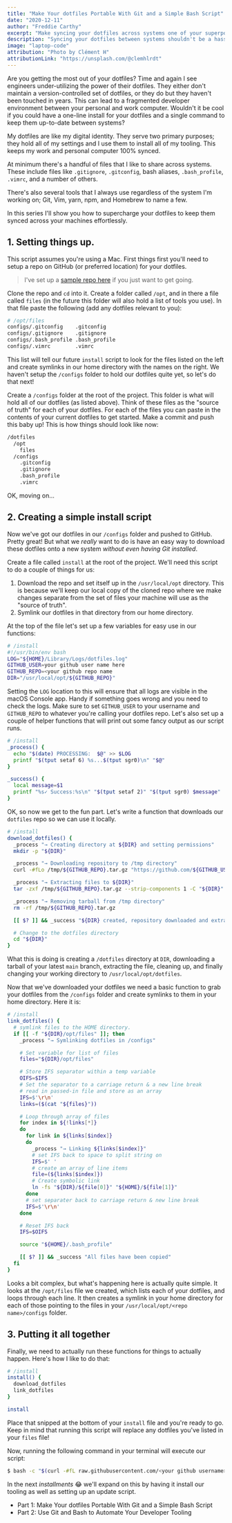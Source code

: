 ```yaml
---
title: "Make Your dotfiles Portable With Git and a Simple Bash Script"
date: "2020-12-11"
author: "Freddie Carthy"
excerpt: "Make syncing your dotfiles across systems one of your superpowers."
description: "Syncing your dotfiles between systems shouldn't be a hassle. In this walk-through I'll show you how you can use Git and a simple, yet power Bash script to easily sync your dotfiles between multiple systems."
image: "laptop-code"
attribution: "Photo by Clément H"
attributionLink: "https://unsplash.com/@clemhlrdt"
---
```


Are you getting the most out of your dotfiles? Time and again I see engineers under-utilizing the power of their dotfiles. They either don't maintain a version-controlled set of dotfiles, or they do but they haven't been touched in years. This can lead to a fragmented developer environment between your personal and work computer. <RandomHighlight>Wouldn't it be cool if you could have a one-line install for your dotfiles and a single command to keep them up-to-date between systems?</RandomHighlight>

My dotfiles are like my digital identity. They serve two primary purposes; they hold all of my settings and I use them to install all of my tooling. This keeps my work and personal computer 100% synced.

At minimum there's a handful of files that I like to share across systems. These include files like `.gitignore`, `.gitconfig`, bash aliases, `.bash_profile`, `.vimrc`, and a number of others.

There's also several tools that I always use regardless of the system I'm working on; Git, Vim, yarn, npm, and Homebrew to name a few.

In this series <RandomHighlight>I'll show you how to supercharge your dotfiles to keep them synced across your machines effortlessly.</RandomHighlight>

## 1. Setting things up.

<RandomHighlight>This script assumes you're using a Mac</RandomHighlight>. First things first you'll need to setup a repo on GitHub (or preferred location) for your dotfiles.

> I've set up a [sample repo here](https://github.com/gjunkie/dotfiles-starter-kit) if you just want to get going. 

Clone the repo and `cd` into it. Create a folder called `/opt`, and in there a file called `files` (in the future this folder will also hold a list of tools you use). In that file paste the following (add any dotfiles relevant to you):

```bash
# /opt/files
configs/.gitconfig    .gitconfig
configs/.gitignore    .gitignore
configs/.bash_profile .bash_profile
configs/.vimrc        .vimrc
```

This list will tell our future `install` script to look for the files listed on the left and create symlinks in our home directory with the names on the right. We haven't setup the `/configs` folder to hold our dotfiles quite yet, so let's do that next!

Create a `/configs` folder at the root of the project. This folder is what will hold all of our dotfiles (as listed above). Think of these files as the "source of truth" for each of your dotfiles. For each of the files you can paste in the contents of your current dotfiles to get started. Make a commit and push this baby up! This is how things should look like now:

```bash
/dotfiles
  /opt
    files
  /configs
    .gitconfig
    .gitignore
    .bash_profile
    .vimrc
```

OK, moving on...


## 2. Creating a simple install script

Now we've got our dotfiles in our `/configs` folder and pushed to GitHub. Pretty great! But what we _really_ want to do is have an easy way to download these dotfiles onto a new system _without even having Git installed_.

Create a file called `install` at the root of the project. We'll need this script to do a couple of things for us:

1. Download the repo and set itself up in the `/usr/local/opt` directory. This is because we'll keep our local copy of the cloned repo where we make changes separate from the set of files your machine will use as the "source of truth".
2. Symlink our dotfiles in that directory from our home directory.

At the top of the file let's set up a few variables for easy use in our functions:

```bash
# /install
#!/usr/bin/env bash
LOG="${HOME}/Library/Logs/dotfiles.log"
GITHUB_USER=your github user name here
GITHUB_REPO=<your github repo name
DIR="/usr/local/opt/${GITHUB_REPO}"
```

Setting the `LOG` location to this will ensure that all logs are visible in the macOS Console app. Handy if something goes wrong and you need to check the logs. Make sure to set `GITHUB_USER` to your username and `GITHUB_REPO` to whatever you're calling your dotfiles repo. Let's also set up a couple of helper functions that will print out some fancy output as our script runs.

```bash
# /install
_process() {
  echo "$(date) PROCESSING:  $@" >> $LOG
  printf "$(tput setaf 6) %s...$(tput sgr0)\n" "$@"
}

_success() {
  local message=$1
  printf "%s✓ Success:%s\n" "$(tput setaf 2)" "$(tput sgr0) $message"
}
```

OK, so now we get to the fun part. Let's write a function that downloads our `dotfiles` repo so we can use it locally.

```bash
# /install
download_dotfiles() {
  _process "→ Creating directory at ${DIR} and setting permissions"
  mkdir -p "${DIR}"

  _process "→ Downloading repository to /tmp directory"
  curl -#fLo /tmp/${GITHUB_REPO}.tar.gz "https://github.com/${GITHUB_USER}/${GITHUB_REPO}/tarball/main"

  _process "→ Extracting files to ${DIR}"
  tar -zxf /tmp/${GITHUB_REPO}.tar.gz --strip-components 1 -C "${DIR}"

  _process "→ Removing tarball from /tmp directory"
  rm -rf /tmp/${GITHUB_REPO}.tar.gz

  [[ $? ]] && _success "${DIR} created, repository downloaded and extracted"

  # Change to the dotfiles directory
  cd "${DIR}"
}
```

What this is doing is creating a `/dotfiles` directory at `DIR`, downloading a tarball of your latest `main` branch, extracting the file, cleaning up, and finally changing your working directory to `/usr/local/opt/dotfiles`.

Now that we've downloaded your dotfiles we need a basic function to grab your dotfiles from the `/configs` folder and create symlinks to them in your home directory. Here it is:

```bash
# /install
link_dotfiles() {
  # symlink files to the HOME directory.
  if [[ -f "${DIR}/opt/files" ]]; then
    _process "→ Symlinking dotfiles in /configs"

    # Set variable for list of files
    files="${DIR}/opt/files"

    # Store IFS separator within a temp variable
    OIFS=$IFS
    # Set the separator to a carriage return & a new line break
    # read in passed-in file and store as an array
    IFS=$'\r\n'
    links=($(cat "${files}"))

    # Loop through array of files
    for index in ${!links[*]}
    do
      for link in ${links[$index]}
      do
        _process "→ Linking ${links[$index]}"
        # set IFS back to space to split string on
        IFS=$' '
        # create an array of line items
        file=(${links[$index]})
        # Create symbolic link
        ln -fs "${DIR}/${file[0]}" "${HOME}/${file[1]}"
      done
      # set separater back to carriage return & new line break
      IFS=$'\r\n'
    done

    # Reset IFS back
    IFS=$OIFS

    source "${HOME}/.bash_profile"

    [[ $? ]] && _success "All files have been copied"
  fi
}
```

Looks a bit complex, but what's happening here is actually quite simple. It looks at the `/opt/files` file we created, which lists each of your dotfiles, and loops through each line. It then creates a symlink in your home directory for each of those pointing to the files in your `/usr/local/opt/<repo name>/configs` folder.

## 3. Putting it all together

Finally, we need to actually run these functions for things to actually happen. Here's how I like to do that:

```bash
# /install
install() {
  download_dotfiles
  link_dotfiles
}

install
```

Place that snipped at the bottom of your `install` file and you're ready to go. <RandomHighlight>Keep in mind that running this script will replace any dotfiles you've listed in your `files` file!</RandomHighlight>

Now, running the following command in your terminal will execute our script:

```bash
$ bash -c "$(curl -#fL raw.githubusercontent.com/<your github username>/<your dotfiles repo name>/main/install)"
```

In the next _installments_ 😂 we'll expand on this by having it install our tooling as well as setting up an update script.

- Part 1: Make Your dotfiles Portable With Git and a Simple Bash Script
- <Link href="/blog/use-git-and-bash-to-automate-your-developer-tooling">Part 2: Use Git and Bash to Automate Your Developer Tooling</Link>
